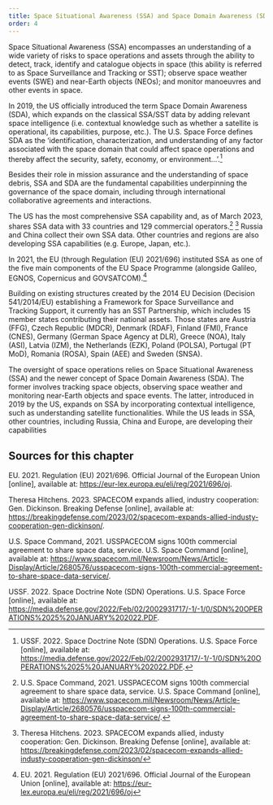 ```yaml
---
title: Space Situational Awareness (SSA) and Space Domain Awareness (SDA)
order: 4
---
```


<LectureVideo smil="/lu08/HSFK-PC_LU08-CH06_12b_250109.smil" provider="video-stream">
  Space Situational Awareness (SSA) encompasses an understanding of a wide variety of risks to space operations and assets through the ability to detect, track, identify and catalogue objects in space (this ability is referred to as Space Surveillance and Tracking or SST); observe space weather events (SWE) and near-Earth objects (NEOs); and monitor manoeuvres and other events in space.

  In 2019, the US officially introduced the term Space Domain Awareness (SDA), which expands on the classical SSA/SST data by adding relevant space intelligence (i.e. contextual knowledge such as whether a satellite is operational, its capabilities, purpose, etc.). The U.S. Space Force defines SDA as the ‘identification, characterization, and understanding of any factor associated with the space domain that could affect space operations and thereby affect the security, safety, economy, or environment…’.[^1]

  Besides their role in mission assurance and the understanding of space debris, SSA and SDA are the fundamental capabilities underpinning the governance of the space domain, including through international collaborative agreements and interactions.

  The US has the most comprehensive SSA capability and, as of March 2023, shares SSA data with 33 countries and 129 commercial operators.[^2] [^3]  Russia and China collect their own SSA data. Other countries and regions are also developing SSA capabilities (e.g. Europe, Japan, etc.).

  In 2021, the EU (through Regulation (EU) 2021/696) instituted SSA as one of the five main components of the EU Space Programme (alongside Galileo, EGNOS, Copernicus and GOVSATCOM).[^4]

  Building on existing structures created by the 2014 EU Decision (Decision 541/2014/EU) establishing a Framework for Space Surveillance and Tracking Support, it currently has an SST Partnership, which includes 15 member states contributing their national assets. Those states are Austria (FFG), Czech Republic (MDCR), Denmark (RDAF), Finland (FMI), France (CNES), Germany (German Space Agency at DLR), Greece (NOA), Italy (ASI), Latvia (IZM), the Netherlands (EZK), Poland (POLSA), Portugal (PT MoD), Romania (ROSA), Spain (AEE) and Sweden (SNSA).

  The oversight of space operations relies on Space Situational Awareness (SSA) and the newer concept of Space Domain Awareness (SDA). The former involves tracking space objects, observing space weather and monitoring near-Earth objects and space events. The latter, introduced in 2019 by the US, expands on SSA by incorporating contextual intelligence, such as understanding satellite functionalities. While the US leads in SSA, other countries, including Russia, China and Europe, are developing their capabilities

</LectureVideo>

## Sources for this chapter

EU. 2021. Regulation (EU) 2021/696. Official Journal of the European Union [online], available at: https://eur-lex.europa.eu/eli/reg/2021/696/oj.

Theresa Hitchens. 2023. SPACECOM expands allied, industry cooperation: Gen. Dickinson. Breaking Defense [online], available at: https://breakingdefense.com/2023/02/spacecom-expands-allied-industy-cooperation-gen-dickinson/.

U.S. Space Command, 2021. USSPACECOM signs 100th commercial agreement to share space data, service. U.S. Space Command [online], available at: https://www.spacecom.mil/Newsroom/News/Article-Display/Article/2680576/usspacecom-signs-100th-commercial-agreement-to-share-space-data-service/.

USSF. 2022. Space Doctrine Note (SDN) Operations. U.S. Space Force [online], available at: https://media.defense.gov/2022/Feb/02/2002931717/-1/-1/0/SDN%20OPERATIONS%2025%20JANUARY%202022.PDF.




[^1]: USSF. 2022. Space Doctrine Note (SDN) Operations. U.S. Space Force [online], available at: https://media.defense.gov/2022/Feb/02/2002931717/-1/-1/0/SDN%20OPERATIONS%2025%20JANUARY%202022.PDF.
[^2]: U.S. Space Command, 2021. USSPACECOM signs 100th commercial agreement to share space data, service. U.S. Space Command [online], available at: https://www.spacecom.mil/Newsroom/News/Article-Display/Article/2680576/usspacecom-signs-100th-commercial-agreement-to-share-space-data-service/.
[^3]: Theresa Hitchens. 2023. SPACECOM expands allied, industy cooperation: Gen. Dickinson. Breaking Defense [online], available at: https://breakingdefense.com/2023/02/spacecom-expands-allied-industy-cooperation-gen-dickinson/
[^4]: EU. 2021. Regulation (EU) 2021/696. Official Journal of the European Union [online], available at: https://eur-lex.europa.eu/eli/reg/2021/696/oj
